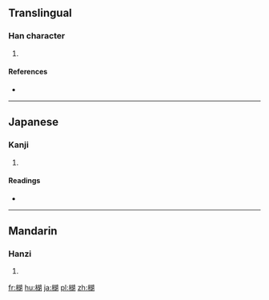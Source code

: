 {{also|胡}}
==Translingual==

===Han character===
{{Han char|rn=75|rad=木|as=09|sn=13|four=47920|canj=DJRB|ids=⿰木胡}}

# {{defn|Han|sort=木09}}

====References====
* {{Han ref|kx=0540.060|dkj=15147|dj=0927.130|hdz=21244.020|uh=695C|ud=26972|bh=DDED|bd=56813}}

----

==Japanese==

===Kanji===
{{ja-kanji|grade=|rs=木09}}

# {{defn|lang=ja|sort=木09}}

====Readings====
* {{ja-readings|on=[[こ]] (ko), [[ご]] (go)|kun=[[こしょう]] (koshou), [[くるみ]] (kurumi)}}

----

==Mandarin==

===Hanzi===
{{cmn-hanzi|pin=[[hú]] ([[hu2]])|wg=hu<sup>2</sup>}}

# {{defn|lang=cmn|sort=木09}}

[[fr:楜]]
[[hu:楜]]
[[ja:楜]]
[[pl:楜]]
[[zh:楜]]